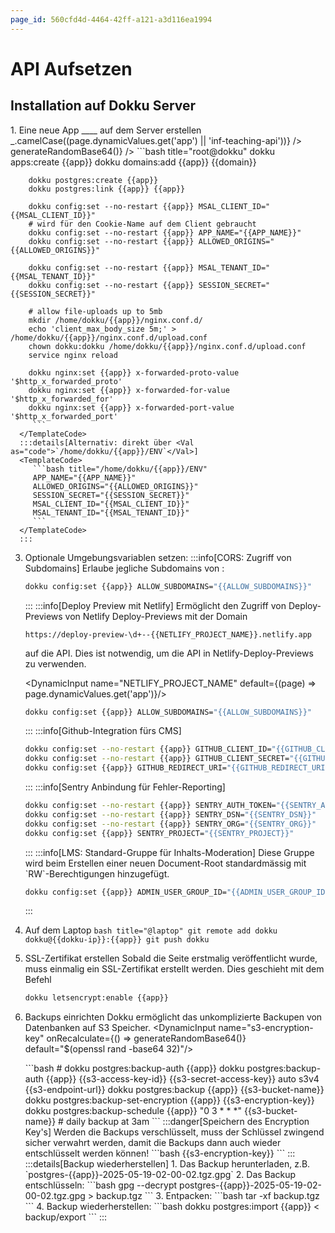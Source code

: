 ```yaml
---
page_id: 560cfd4d-4464-42ff-a121-a3d116ea1994
---
```



# API Aufsetzen

## Installation auf Dokku Server

<Steps>
  1. Eine neue App __<Val name="app" />__ auf dem Server erstellen
      <DynamicInput name="app" default='inf-teaching-api' />
      <DynamicInput name="domain" default='teaching-api.gbsl.website' />
      <DynamicInput name="APP_NAME" derived default={(page) => _.camelCase((page.dynamicValues.get('app') || 'inf-teaching-api'))} />
      <DynamicInput name="API_URI" placeholder='api://xxxxxxxx-xxxx-xxxx-xxxx-xxxxxxxxxxxx' />
      <DynamicInput name="ALLOWED_ORIGINS" default='gbsl.website' />
      <DynamicInput name="ALLOW_SUBDOMAINS" default='true' />
      <DynamicInput name="SESSION_SECRET" monospace default='$(openssl rand -base64 32)' onRecalculate={() => generateRandomBase64()} />
      <DynamicInput name="MSAL_CLIENT_ID" monospace placeholder='xxxxxxxx-xxxx-xxxx-xxxx-xxxxxxxxxxxx' />
      <DynamicInput name="MSAL_TENANT_ID" monospace placeholder='xxxxxxxx-xxxx-xxxx-xxxx-xxxxxxxxxxxx' />
      <TemplateCode>
        ```bash title="root@dokku"
        dokku apps:create {{app}}
        dokku domains:add {{app}} {{domain}}

        dokku postgres:create {{app}}
        dokku postgres:link {{app}} {{app}}

        dokku config:set --no-restart {{app}} MSAL_CLIENT_ID="{{MSAL_CLIENT_ID}}"
        # wird für den Cookie-Name auf dem Client gebraucht
        dokku config:set --no-restart {{app}} APP_NAME="{{APP_NAME}}"
        dokku config:set --no-restart {{app}} ALLOWED_ORIGINS="{{ALLOWED_ORIGINS}}"

        dokku config:set --no-restart {{app}} MSAL_TENANT_ID="{{MSAL_TENANT_ID}}"
        dokku config:set --no-restart {{app}} SESSION_SECRET="{{SESSION_SECRET}}"

        # allow file-uploads up to 5mb 
        mkdir /home/dokku/{{app}}/nginx.conf.d/
        echo 'client_max_body_size 5m;' > /home/dokku/{{app}}/nginx.conf.d/upload.conf
        chown dokku:dokku /home/dokku/{{app}}/nginx.conf.d/upload.conf
        service nginx reload

        dokku nginx:set {{app}} x-forwarded-proto-value '$http_x_forwarded_proto'
        dokku nginx:set {{app}} x-forwarded-for-value '$http_x_forwarded_for'
        dokku nginx:set {{app}} x-forwarded-port-value '$http_x_forwarded_port'
         ```
      </TemplateCode>
      :::details[Alternativ: direkt über <Val as="code">`/home/dokku/{{app}}/ENV`</Val>]
      <TemplateCode>
         ```bash title="/home/dokku/{{app}}/ENV"
         APP_NAME="{{APP_NAME}}"
         ALLOWED_ORIGINS="{{ALLOWED_ORIGINS}}"
         SESSION_SECRET="{{SESSION_SECRET}}"
         MSAL_CLIENT_ID="{{MSAL_CLIENT_ID}}"
         MSAL_TENANT_ID="{{MSAL_TENANT_ID}}"
         ```
      </TemplateCode>
      :::
  3. Optionale Umgebungsvariablen setzen:
        :::info[CORS: Zugriff von Subdomains]
        Erlaube jegliche Subdomains von <Val name="ALLOWED_ORIGINS" />:

        <DynamicInput name="ALLOW_SUBDOMAINS" default="false" />
        <TemplateCode>

        ```bash title="/home/dokku/{{app}}/ENV"
        dokku config:set {{app}} ALLOW_SUBDOMAINS="{{ALLOW_SUBDOMAINS}}"
        ```
        </TemplateCode>
        :::
        :::info[Deploy Preview mit Netlify]
        Ermöglicht den Zugriff von Deploy-Previews von Netlify Deploy-Previews mit der Domain

        <Val as="code">`https://deploy-preview-\d+--{{NETLIFY_PROJECT_NAME}}.netlify.app`</Val>

        auf die API. Dies ist notwendig, um die API in Netlify-Deploy-Previews zu verwenden.

        <DynamicInput name="NETLIFY_PROJECT_NAME" default={(page) => page.dynamicValues.get('app')}/>
        <TemplateCode>

        ```bash title="/home/dokku/{{app}}/ENV"
        dokku config:set {{app}} ALLOW_SUBDOMAINS="{{ALLOW_SUBDOMAINS}}"
        ```
        </TemplateCode>
        :::
        :::info[Github-Integration fürs CMS]
        <DynamicInput name="GITHUB_CLIENT_ID" />
        <DynamicInput name="GITHUB_CLIENT_SECRET" />
        <DynamicInput name="GITHUB_REDIRECT_URI" />
        <TemplateCode>

        ```bash title="/home/dokku/{{app}}/ENV"
        dokku config:set --no-restart {{app}} GITHUB_CLIENT_ID="{{GITHUB_CLIENT_ID}}"
        dokku config:set --no-restart {{app}} GITHUB_CLIENT_SECRET="{{GITHUB_CLIENT_SECRET}}"
        dokku config:set {{app}} GITHUB_REDIRECT_URI="{{GITHUB_REDIRECT_URI}}"
        ```
        </TemplateCode>
        :::
        :::info[Sentry Anbindung für Fehler-Reporting]
        <DynamicInput name="SENTRY_AUTH_TOKEN" />
        <DynamicInput name="SENTRY_DSN" />
        <DynamicInput name="SENTRY_ORG" />
        <DynamicInput name="SENTRY_PROJECT" />
        <TemplateCode>

        ```bash title="/home/dokku/{{app}}/ENV"
        dokku config:set --no-restart {{app}} SENTRY_AUTH_TOKEN="{{SENTRY_AUTH_TOKEN}}"
        dokku config:set --no-restart {{app}} SENTRY_DSN="{{SENTRY_DSN}}"
        dokku config:set --no-restart {{app}} SENTRY_ORG="{{SENTRY_ORG}}"
        dokku config:set {{app}} SENTRY_PROJECT="{{SENTRY_PROJECT}}"
        ```
        </TemplateCode>
        :::
        :::info[LMS: Standard-Gruppe für Inhalts-Moderation]
        Diese Gruppe wird beim Erstellen einer neuen Document-Root standardmässig mit `RW`-Berechtigungen hinzugefügt.
        <DynamicInput name="ADMIN_USER_GROUP_ID" />
        <TemplateCode>

        ```bash title="/home/dokku/{{app}}/ENV"
        dokku config:set {{app}} ADMIN_USER_GROUP_ID="{{ADMIN_USER_GROUP_ID}}"
        ```
        </TemplateCode>
        :::
  3. Auf dem Laptop
      <DynamicInput name="dokku-ip" />
      <TemplateCode>
         ```bash title="@laptop"
         git remote add dokku dokku@{{dokku-ip}}:{{app}}
         git push dokku
         ```
      </TemplateCode>
  3. SSL-Zertifikat erstellen
     Sobald die Seite erstmalig veröffentlicht wurde, muss einmalig ein SSL-Zertifikat erstellt werden. Dies geschieht mit dem Befehl
      <TemplateCode>
      ```bash title="root@dokku"
      dokku letsencrypt:enable {{app}}
      ```
      </TemplateCode>
   4. Backups einrichten
      Dokku ermöglicht das unkomplizierte Backupen von Datenbanken auf S3 Speicher.
      <DynamicInput name="s3-bucket-name" placeholder='fs-informatik' />
      <DynamicInput name="s3-access-key-id" />
      <DynamicInput name="s3-secret-access-key" />
      <DynamicInput name="s3-endpoint-url" placeholder='https://92bdb68939987bdbf6207ccde70891de.eu.r2.cloudflarestorage.com' />
      <DynamicInput name="s3-encryption-key" onRecalculate={() => generateRandomBase64()} default="$(openssl rand -base64 32)"/>
      
      <TemplateCode>
      ```bash
      # dokku postgres:backup-auth {{app}} <s3-access-key-id> <s3-secret-access-key> <s3-default-region> <s3-signature-version> <s3-endpoint-url> 
      dokku postgres:backup-auth {{app}} {{s3-access-key-id}} {{s3-secret-access-key}} auto s3v4 {{s3-endpoint-url}}
      dokku postgres:backup {{app}} {{s3-bucket-name}}
      dokku postgres:backup-set-encryption {{app}} {{s3-encryption-key}}
      dokku postgres:backup-schedule {{app}} "0 3 * * *" {{s3-bucket-name}} # daily backup at 3am
      ```
      </TemplateCode>
      :::danger[Speichern des Encryption Key's]
      Werden die Backups verschlüsselt, muss der Schlüssel zwingend sicher verwahrt werden, damit die Backups dann auch wieder entschlüsselt werden können!
      <TemplateCode>
      ```bash
      {{s3-encryption-key}}
      ```
      </TemplateCode>
      :::
      :::details[Backup wiederherstellen]
      1. Das Backup herunterladen, z.B. <Val as="code">`postgres-{{app}}-2025-05-19-02-00-02.tgz.gpg`</Val>
      2. Das Backup entschlüsseln:
         <TemplateCode>
         ```bash
         gpg --decrypt postgres-{{app}}-2025-05-19-02-00-02.tgz.gpg > backup.tgz
         ```
         </TemplateCode>
      3. Entpacken:
         ```bash
         tar -xf backup.tgz
         ```
      4. Backup wiederherstellen:
         <TemplateCode>
         ```bash
         dokku postgres:import {{app}} < backup/export
         ```
         </TemplateCode>
      :::
</Steps>